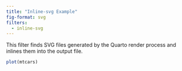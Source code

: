 ```yaml
---
title: "Inline-svg Example"
fig-format: svg
filters:
  - inline-svg
---
```


This filter finds SVG files generated by the Quarto render process and inlines them into the output file.

```r
plot(mtcars)
```
